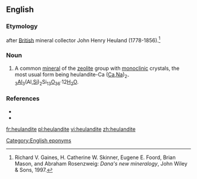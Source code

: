 ==English==

===Etymology===
{{suffix|Heuland|ite|lang=en}} after [[British]] mineral collector John Henry Heuland (1778-1856).<ref>Richard V. Gaines, H. Catherine W. Skinner, Eugene E. Foord, Brian Mason, and Abraham Rosenzweig: ''Dana's new mineralogy'', John Wiley & Sons, 1997.</ref>

===Noun===
{{en-noun|~}}

# {{lb|en|mineral}} A common [[mineral]] of the [[zeolite]] group with [[monoclinic]] crystals, the most usual form being heulandite-Ca ([[calcium|Ca]],[[sodium|Na]])<sub>2-3</sub>[[aluminum|Al]]<sub>3</sub>(Al,[[silicon|Si]])<sub>2</sub>Si<sub>13</sub>[[oxygen|O]]<sub>36</sub>·12[[water|H<sub>2</sub>O]].

===References===
* {{R:WebMineral}}
* {{R:mindat}}
<references/>

[[Category:English eponyms]]

[[fr:heulandite]]
[[pl:heulandite]]
[[vi:heulandite]]
[[zh:heulandite]]